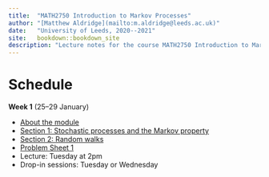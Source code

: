 ```yaml
--- 
title:  "MATH2750 Introduction to Markov Processes"
author: "[Matthew Aldridge](mailto:m.aldridge@leeds.ac.uk)"
date:   "University of Leeds, 2020--2021"
site:   bookdown::bookdown_site
description: "Lecture notes for the course MATH2750 Introduction to Markov Process at the University of Leeds, 2020--2021"
---
```


# Schedule {.unnumbered #home}

::: {.mysched}
**Week 1** (25--29 January)

* [About the module](#S00-about)
* [Section 1: Stochastic processes and the Markov property](#S01-stochastic-processes)
* [Section 2: Random walks](#S02-random-walks)
* [Problem Sheet 1](#P01)
* Lecture: Tuesday at 2pm
* Drop-in sessions: Tuesday or Wednesday
:::